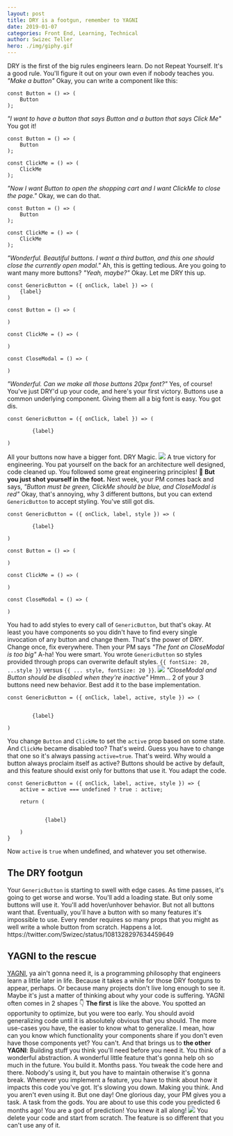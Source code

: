 ```yaml
---
layout: post
title: DRY is a footgun, remember to YAGNI
date: 2019-01-07
categories: Front End, Learning, Technical
author: Swizec Teller
hero: ./img/giphy.gif
---
```


DRY is the first of the big rules engineers learn. Do not Repeat Yourself. It's a good rule. You'll figure it out on your own even if nobody teaches you. _"Make a button"_ Okay, you can write a component like this:

    const Button = () => (
        Button
    );

_"I want to have a button that says Button and a button that says Click Me"_ You got it!

    const Button = () => (
        Button
    );

    const ClickMe = () => (
        ClickMe
    );

_"Now I want Button to open the shopping cart and I want ClickMe to close the page."_ Okay, we can do that.

    const Button = () => (
        Button
    );

    const ClickMe = () => (
        ClickMe
    );

_"Wonderful. Beautiful buttons. I want a third button, and this one should close the currently open modal."_ Ah, this is getting tedious. Are you going to want many more buttons? _"Yeah, maybe?"_ Okay. Let me DRY this up.

    const GenericButton = ({ onClick, label }) => (
        {label}
    )

    const Button = () => (
        
    )

    const ClickMe = () => (
        
    )

    const CloseModal = () => (
        
    )

_"Wonderful. Can we make all those buttons 20px font?"_ Yes, of course! You've just DRY'd up your code, and here's your first victory. Buttons use a common underlying component. Giving them all a big font is easy. You got dis.

    const GenericButton = ({ onClick, label }) => (
        
            {label}
        
    )

All your buttons now have a bigger font. DRY Magic. ![](./img/giphy.gif) A true victory for engineering. You pat yourself on the back for an architecture well designed, code cleaned up. You followed some great engineering principles! 👏 **But you just shot yourself in the foot.** Next week, your PM comes back and says, _"Button must be green, ClickMe should be blue, and CloseModal is red"_ Okay, that's annoying, why 3 different buttons, but you can extend `GenericButton` to accept styling. You've still got dis.

    const GenericButton = ({ onClick, label, style }) => (
        
            {label}
        
    )

    const Button = () => (
        
    )

    const ClickMe = () => (
        
    )

    const CloseModal = () => (
        
    )

You had to add styles to every call of `GenericButton`, but that's okay. At least you have components so you didn't have to find every single invocation of any button and change them. That's the power of DRY. Change once, fix everywhere. Then your PM says _"The font on CloseModal is too big"_ A-ha! You were smart. You wrote `GenericButton` so styles provided through props can overwrite default styles. `{{ fontSize: 20, ...style }}` versus `{{ ... style, fontSize: 20 }}`. ![](./img/giphy.gif) _"CloseModal and Button should be disabled when they're inactive"_ Hmm… 2 of your 3 buttons need new behavior. Best add it to the base implementation.

    const GenericButton = ({ onClick, label, active, style }) => (
        
            
            {label}
        
    )

You change `Button` and `ClickMe` to set the `active` prop based on some state. And `ClickMe` became disabled too? That's weird. Guess you have to change that one so it's always passing `active=true`. That's weird. Why would a button always proclaim itself as active? Buttons should be active by default, and this feature should exist only for buttons that use it. You adapt the code.

    const GenericButton = ({ onClick, label, active, style }) => {
        active = active === undefined ? true : active;
        
        return (
            
                
                {label}
            
        )
    }

Now `active` is `true` when undefined, and whatever you set otherwise.

## The DRY footgun

Your `GenericButton` is starting to swell with edge cases. As time passes, it's going to get worse and worse. You'll add a loading state. But only some buttons will use it. You'll add hover/unhover behavior. But not all buttons want that. Eventually, you'll have a button with so many features it's impossible to use. Every render requires so many props that you might as well write a whole button from scratch. Happens a lot. https&#x3A;//twitter.com/Swizec/status/1081328297634459649

## YAGNI to the rescue

[YAGNI](https://en.wikipedia.org/wiki/You_aren't_gonna_need_it), ya ain't gonna need it, is a programming philosophy that engineers learn a little later in life. Because it takes a while for those DRY footguns to appear, perhaps. Or because many projects don't live long enough to see it. Maybe it's just a matter of thinking about why your code is suffering. YAGNI often comes in 2 shapes 👇 **The first** is like the above. You spotted an opportunity to optimize, but you were too early. You should avoid generalizing code until it is absolutely obvious that you should. The more use-cases you have, the easier to know what to generalize. I mean, how can you know which functionality your components share if you don't even have those components yet? You can't. And that brings us to **the other YAGNI**: Building stuff you think you'll need before you need it. You think of a wonderful abstraction. A wonderful little feature that's gonna help oh so much in the future. You build it. Months pass. You tweak the code here and there. Nobody's using it, but you have to maintain otherwise it's gonna break. Whenever you implement a feature, you have to think about how it impacts this code you've got. It's slowing you down. Making you think. And you aren't even using it. But one day! One glorious day, your PM gives you a task. A task from the gods. You are about to use this code you predicted 6 months ago! You are a god of prediction! You knew it all along! ![](./img/giphy.gif) You delete your code and start from scratch. The feature is so different that you can't use any of it.
